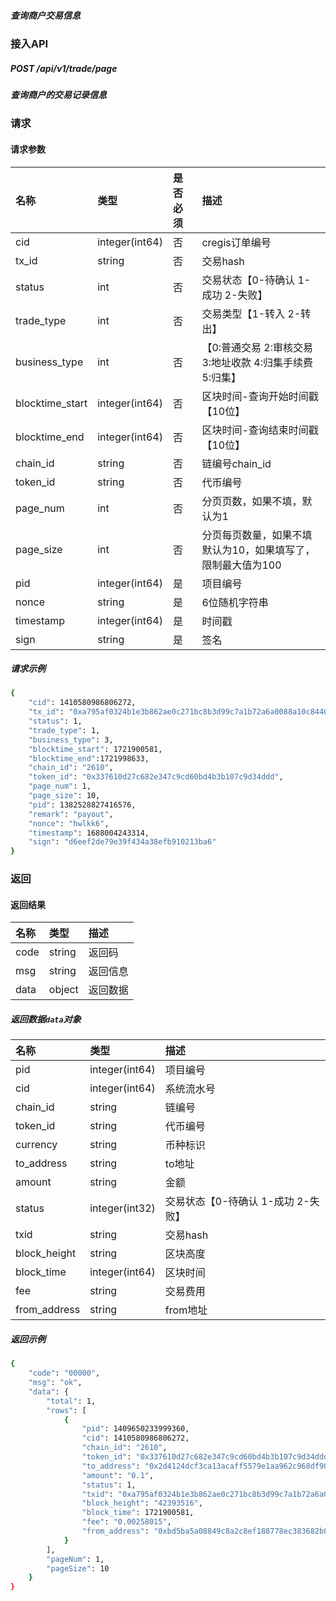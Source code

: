 ##### 查询商户交易信息
### 接入API
##### POST /api/v1/trade/page  
##### 查询商户的交易记录信息
### 请求
#### 请求参数
| 名称          | 类型            | 是否必须 | 描述                                                                 |
| :------------ | :-------------- | :------- | :------------------------------------------------------------------- |
| cid           | integer(int64)   | 否       | cregis订单编号                                                       |
| tx_id         | string          | 否       | 交易hash                                                             |
| status        | int             | 否       | 交易状态【0-待确认 1-成功 2-失败】                                    |
| trade_type    | int             | 否       | 交易类型【1-转入 2-转出】                                            |
| business_type | int             | 否       | 【0:普通交易 2:审核交易 3:地址收款 4:归集手续费 5:归集】              |
| blocktime_start | integer(int64) | 否       | 区块时间-查询开始时间戳【10位】                                       |
| blocktime_end | integer(int64)   | 否       | 区块时间-查询结束时间戳【10位】                                       |
| chain_id      | string          | 否       | 链编号chain_id                                                       |
| token_id      | string          | 否       | 代币编号                                                             |
| page_num      | int             | 否       | 分页页数，如果不填，默认为1                                          |
| page_size     | int             | 否       | 分页每页数量，如果不填默认为10，如果填写了，限制最大值为100            |
| pid           | integer(int64)   | 是       | 项目编号                                                             |
| nonce         | string          | 是       | 6位随机字符串                                                        |
| timestamp     | integer(int64)   | 是       | 时间戳                                                               |
| sign          | string          | 是       | 签名                                                                 |
##### 请求示例
```bash
{
    "cid": 1410580986806272,
    "tx_id": "0xa795af0324b1e3b862ae0c271bc8b3d99c7a1b72a6a0088a10c84403d0e6f27d",
    "status": 1,
    "trade_type": 1,
    "business_type": 3,
    "blocktime_start": 1721900581,
    "blocktime_end":1721998633,
    "chain_id": "2610",
    "token_id": "0x337610d27c682e347c9cd60bd4b3b107c9d34ddd",
    "page_num": 1,
    "page_size": 10,
    "pid": 1382528827416576,
    "remark": "payout",
    "nonce": "hwlkk6",
    "timestamp": 1688004243314,
    "sign": "d6eef2de79e39f434a38efb910213ba6"
}
```
### 返回
#### 返回结果
| 名称 | 类型   | 描述     |
| :--- | :----- | :------- |
| code | string | 返回码   |
| msg  | string | 返回信息 |
| data | object | 返回数据 |
##### 返回数据```data```对象
| 名称         | 类型            | 描述                                   |
| :----------- | :-------------- | :------------------------------------- |
| pid          | integer(int64)   | 项目编号                               |
| cid          | integer(int64)   | 系统流水号                             |
| chain_id     | string          | 链编号                                 |
| token_id     | string          | 代币编号                               |
| currency     | string          | 币种标识                               |
| to_address   | string          | to地址                                 |
| amount       | string          | 金额                                   |
| status       | integer(int32)   | 交易状态【0-待确认 1-成功 2-失败】     |
| txid         | string          | 交易hash                               |
| block_height | string          | 区块高度                               |
| block_time   | integer(int64)   | 区块时间                               |
| fee          | string          | 交易费用                               |
| from_address | string          | from地址                               |
##### 返回示例
```bash
{
    "code": "00000",
    "msg": "ok",
    "data": {
        "total": 1,
        "rows": [
            {
                "pid": 1409650233999360,
                "cid": 1410580986806272,
                "chain_id": "2610",
                "token_id": "0x337610d27c682e347c9cd60bd4b3b107c9d34ddd",
                "to_address": "0x2d4124dcf3ca13acaff5579e1aa962c968df9092",
                "amount": "0.1",
                "status": 1,
                "txid": "0xa795af0324b1e3b862ae0c271bc8b3d99c7a1b72a6a0088a10c84403d0e6f27d",
                "block_height": "42393516",
                "block_time": 1721900581,
                "fee": "0.00258015",
                "from_address": "0xbd5ba5a08849c8a2c8ef188778ec383682b0063b"
            }
        ],
        "pageNum": 1,
        "pageSize": 10
    }
}
```















